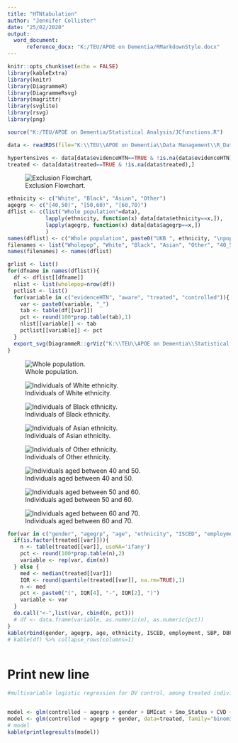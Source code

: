 ```yaml
---
title: "HTNtabulation"
author: "Jennifer Collister"
date: "25/02/2020"
output: 
  word_document:
      reference_docx: "K:/TEU/APOE on Dementia/RMarkdownStyle.docx"
---
```


```r
knitr::opts_chunk$set(echo = FALSE)
library(kableExtra)
library(knitr)
library(DiagrammeR)
library(DiagrammeRsvg)
library(magrittr)
library(svglite)
library(rsvg)
library(png)

source("K:/TEU/APOE on Dementia/Statistical Analysis/JCfunctions.R")

data <- readRDS(file="K:\\TEU\\APOE on Dementia\\Data Management\\R_Dataframes_TLA\\38358\\Organised\\Hypertension\\Neo\\HTN_excl.rds")

hypertensives <- data[data$evidenceHTN==TRUE & !is.na(data$evidenceHTN),]
treated <- data[data$treated==TRUE & !is.na(data$treated),]
```

![Exclusion Flowchart.](K:/TEU/APOE on Dementia/Statistical Analysis/NeoHypertension/RMarkdown/ExclFlowchart.png)

```r
ethnicity <- c("White", "Black", "Asian", "Other")
agegrp <- c("[40,50)", "[50,60)", "[60,70)")
dflist <- c(list("Whole population"=data), 
            lapply(ethnicity, function(x) data[data$ethnicity==x,]),
            lapply(agegrp, function(x) data[data$agegrp==x,])
            )
names(dflist) <- c("Whole population", paste0("UKB ", ethnicity, "\npopulation"), paste0("UKB population\naged ",agegrp))
filenames <- list("Wholepop", "White", "Black", "Asian", "Other", "40_50", "50_60", "60_70")
names(filenames) <- names(dflist)

grlist <- list()
for(dfname in names(dflist)){
  df <- dflist[[dfname]]
  nlist <- list(wholepop=nrow(df))
  pctlist <- list()
  for(variable in c("evidenceHTN", "aware", "treated", "controlled")){
    var <- paste0(variable, "_")
    tab <- table(df[[var]])
    pct <- round(100*prop.table(tab),1)
    nlist[[variable]] <- tab
    pctlist[[variable]] <- pct
  }
  export_svg(DiagrammeR::grViz("K:\\TEU\\APOE on Dementia\\Statistical Analysis\\NeoHypertension\\RMarkdown\\HTNtree.gv")) %>% charToRaw %>% rsvg %>% png::writePNG(paste0(filenames[[dfname]],'.png'))
}

```
![Whole population.](K:/TEU/APOE on Dementia/Statistical Analysis/NeoHypertension/RMarkdown/Wholepop.png)

![Individuals of White ethnicity.](K:/TEU/APOE on Dementia/Statistical Analysis/NeoHypertension/RMarkdown/White.png)

![Individuals of Black ethnicity.](K:/TEU/APOE on Dementia/Statistical Analysis/NeoHypertension/RMarkdown/Black.png)

![Individuals of Asian ethnicity.](K:/TEU/APOE on Dementia/Statistical Analysis/NeoHypertension/RMarkdown/Asian.png)

![Individuals of Other ethnicity.](K:/TEU/APOE on Dementia/Statistical Analysis/NeoHypertension/RMarkdown/Other.png)

![Individuals aged between 40 and 50.](K:/TEU/APOE on Dementia/Statistical Analysis/NeoHypertension/RMarkdown/40_50.png)

![Individuals aged between 50 and 60.](K:/TEU/APOE on Dementia/Statistical Analysis/NeoHypertension/RMarkdown/50_60.png)

![Individuals aged between 60 and 70.](K:/TEU/APOE on Dementia/Statistical Analysis/NeoHypertension/RMarkdown/60_70.png)




```r


for(var in c("gender", "agegrp", "age", "ethnicity", "ISCED", "employment", "SBP", "DBP")){
  if(is.factor(treated[[var]])){
    n <- table(treated[[var]], useNA='ifany')
    pct <- round(100*prop.table(n),2)
    variable <- rep(var, dim(n))
  } else {
    med <- median(treated[[var]])
    IQR <- round(quantile(treated[[var]], na.rm=TRUE),1)
    n <- med
    pct <- paste0("(", IQR[4], "-", IQR[2], ")")
    variable <- var
  }
  do.call("<-",list(var, cbind(n, pct)))
  # df <- data.frame(variable, as.numeric(n), as.numeric(pct))
}
kable(rbind(gender, agegrp, age, ethnicity, ISCED, employment, SBP, DBP))
# kable(df) %>% collapse_rows(columns=1)



```

# Print new line


```r


#multivariable logistic regression for DV control, among treated individuals. covariates to include in model are: age group, gender, BMI (categorical), smoking status, whether has CVD (comorbidity category - yes/no), duration of hypertension, whether ever screened for bowel cancer, household income (continuous, quintiles), Townsend vulnerability/deprivation  index (score), occupation type (categorical), geographic region/country (Wales, England, Scotland, Northern Ireland)


model <- glm(controlled ~ agegrp + gender + BMIcat + Smo_Status + CVD + HTNdx + income + townsend_depind + ISCED + employment, data=treated, family="binomial" )
model <- glm(controlled ~ agegrp + gender, data=treated, family="binomial" )
# model
kable(printlogresults(model))

```













